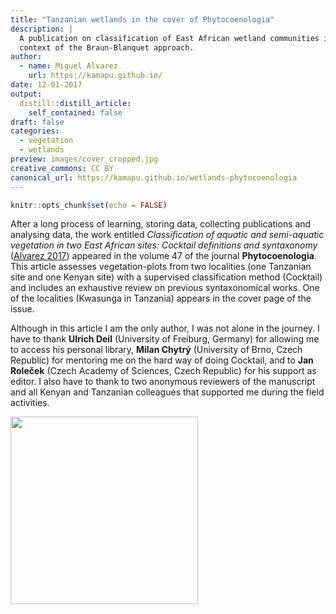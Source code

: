 ```yaml
---
title: "Tanzanian wetlands in the cover of Phytocoenologia"
description: |
  A publication on classification of East African wetland communities in the
  context of the Braun-Blanquet approach.
author:
  - name: Miguel Alvarez
    url: https://kamapu.github.io/
date: 12-01-2017
output:
  distill::distill_article:
    self_contained: false
draft: false
categories:
  - vegetation
  - wetlands
preview: images/cover_cropped.jpg
creative_commons: CC BY
canonical_url: https://kamapu.github.io/wetlands-phytocoenologia
---
```


```r
knitr::opts_chunk$set(echo = FALSE)
```

After a long process of learning, storing data, collecting publications and
analysing data, the work entitled *Classification of aquatic and semi-aquatic
vegetation in two East African sites: Cocktail definitions and syntaxonomy*
([Alvarez 2017](https://dx.doi.org/10.1127/phyto/2017/0078)) appeared in the
volume 47 of the journal **Phytocoenologia**.
This article assesses vegetation-plots from two localities (one Tanzanian site
and one Kenyan site) with a supervised classification method (Cocktail) and
includes an exhaustive review on previous syntaxonomical works.
One of the localities (Kwasunga in Tanzania) appears in the cover page of the
issue.

Although in this article I am the only author, I was not alone in the journey.
I have to thank **Ulrich Deil** (University of Freiburg, Germany) for allowing
me to access his personal library, **Milan Chytrý** (University of Brno, Czech
Republic) for mentoring me on the hard way of doing Cocktail, and to **Jan
Roleček** (Czech Academy of Sciences, Czech Republic) for his support as
editor.
I also have to thank to two anonymous reviewers of the manuscript and all
Kenyan and Tanzanian colleagues that supported me during the field activities.

<aside>
<a href="https://www.schweizerbart.de/papers/phyto/list/47#issue4" target="_self"> 
    <img src="images/phyto_47_4_2017.jpg"  alt="" style="width:300px; height:auto;"/> 
</a>
</aside>
